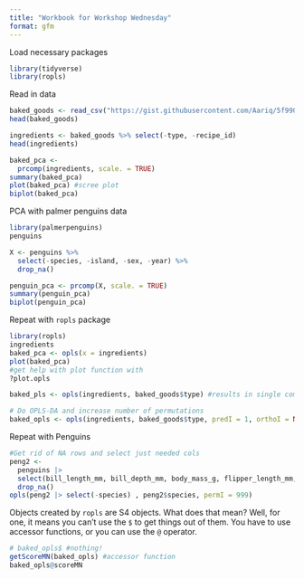 ```yaml
---
title: "Workbook for Workshop Wednesday"
format: gfm
---
```



Load necessary packages

```r
library(tidyverse)
library(ropls)
```

Read in data

```r
baked_goods <- read_csv("https://gist.githubusercontent.com/Aariq/5f990c9e3067ddcdbae6f63a2726dfed/raw/6c383454c0a4018c5dce90dce903081537bbca3e/baked_goods.csv")
head(baked_goods)
```


```r
ingredients <- baked_goods %>% select(-type, -recipe_id)
head(ingredients)
```

```r
baked_pca <-
  prcomp(ingredients, scale. = TRUE)
summary(baked_pca)
plot(baked_pca) #scree plot
biplot(baked_pca)
```

PCA with palmer penguins data

```r
library(palmerpenguins)
penguins

X <- penguins %>%
  select(-species, -island, -sex, -year) %>%
  drop_na()

penguin_pca <- prcomp(X, scale. = TRUE)
summary(penguin_pca)
biplot(penguin_pca)
```

Repeat with `ropls` package

```r
library(ropls)
ingredients
baked_pca <- opls(x = ingredients)
plot(baked_pca)
#get help with plot function with 
?plot.opls
```

```r
baked_pls <- opls(ingredients, baked_goods$type) #results in single component model

# Do OPLS-DA and increase number of permutations
baked_opls <- opls(ingredients, baked_goods$type, predI = 1, orthoI = NA, permI = 999)
```


Repeat with Penguins

```r
#Get rid of NA rows and select just needed cols
peng2 <- 
  penguins |> 
  select(bill_length_mm, bill_depth_mm, body_mass_g, flipper_length_mm, species) |> 
  drop_na()  
opls(peng2 |> select(-species) , peng2$species, permI = 999)
```

Objects created by `ropls` are S4 objects.  What does that mean?  Well, for one, it means you can't use the `$` to get things out of them.  You have to use accessor functions, or you can use the `@` operator.

```r
# baked_opls$ #nothing!
getScoreMN(baked_opls) #accessor function
baked_opls@scoreMN
```

